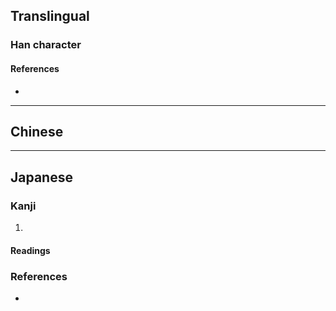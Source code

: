 {{character info}}
==Translingual==

===Han character===
{{Han char|rn=8|rad=亠|as=04|sn=6|four=|canj=YOU|ids=⿱亠⿻人凵}}

====References====
* {{Han ref|kx=0088.111|dkj=|dj=|hdz=|uh=342A}}

----

==Chinese==
{{zh-see|亥|v}}

----

==Japanese==

===Kanji===
{{ja-kanji|grade=|rs=亠04}}

# {{rfdef|ja}}

====Readings====
{{ja-readings
|on=[[がい]] (gai)
|kun=[[い]] (i)
}}

===References===
* {{R:Koseki Moji|003590}}